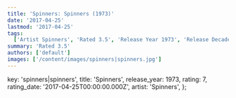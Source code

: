 ```yaml
---
title: 'Spinners: Spinners (1973)'
date: '2017-04-25'
lastmod: '2017-04-25'
tags:
  ['Artist Spinners', 'Rated 3.5', 'Release Year 1973', 'Release Decade 1970']
summary: 'Rated 3.5'
authors: ['default']
images: ['/content/images/spinners|spinners.jpg']
---
```


  key: 'spinners|spinners',
  title: 'Spinners',
  release_year: 1973,
  rating: 7,
  rating_date: '2017-04-25T00:00:00.000Z',
  artist: 'Spinners',
};

<MusicRating data={data} />
